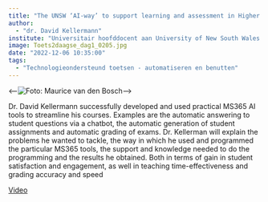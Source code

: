 ```yaml
---
title: "The UNSW ‘AI-way’ to support learning and assessment in Higher Education courses"
author:
  - "dr. David Kellermann"
institute: "Universitair hoofddocent aan University of New South Wales in Australië"
image: Toets2daagse_dag1_0205.jpg
date: "2022-12-06 10:35:00"
tags: 
  - "Technologieondersteund toetsen - automatiseren en benutten"
---
```


::: {.column-margin}
<--![Foto: Maurice van den Bosch](Toets2daagse_dag1_0205.jpg)-->
:::

Dr. David Kellermann successfully developed and used practical MS365 AI tools to streamline his courses. Examples are the automatic answering to student questions via a chatbot, the automatic generation of student assignments and automatic grading of exams. Dr. Kellerman will explain the problems he wanted to tackle, the way in which he used and programmed the particular MS365 tools, the support and knowledge needed to do the programming and the results he obtained. Both in terms of gain in student satisfaction and engagement, as well in teaching time-effectiveness and grading accuracy and speed


[Video](https://tilburguniversity.cloud.panopto.eu/Panopto/Pages/Viewer.aspx?id=f12143f8-9866-4c9c-b3b2-af6a014dfc2d){.btn .btn-primary}
